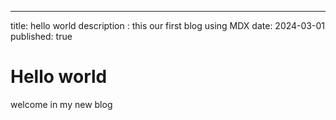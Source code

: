 ---

title: hello world
description : this our first blog using MDX
date: 2024-03-01
published: true

# Hello world

welcome in my new blog
